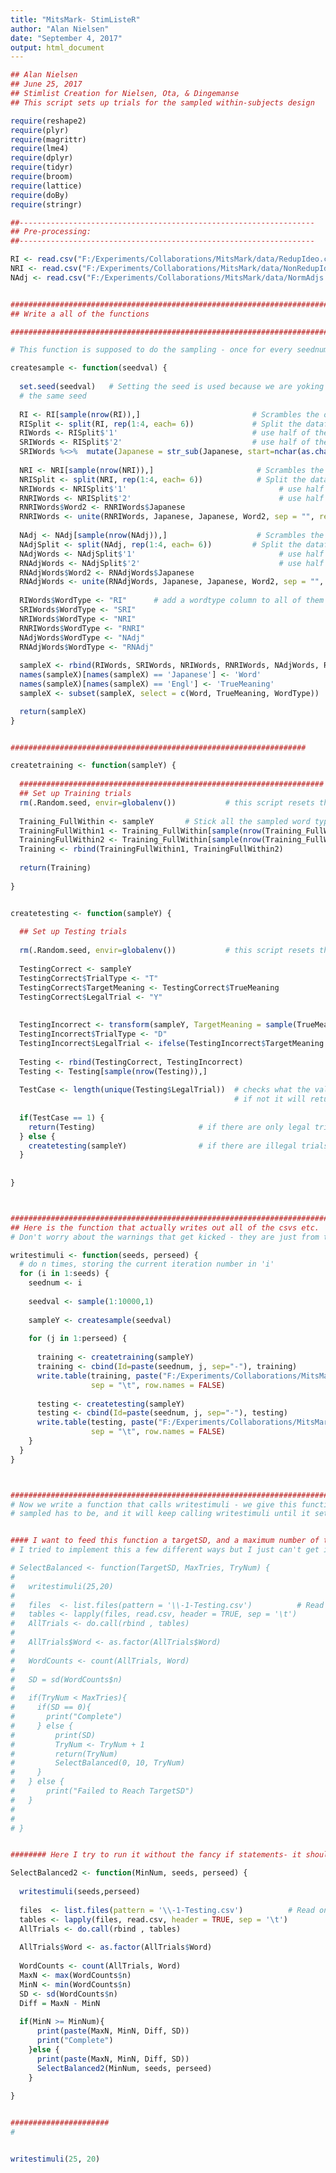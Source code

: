 ```yaml
---
title: "MitsMark- StimListeR"
author: "Alan Nielsen"
date: "September 4, 2017"
output: html_document
---
```


```r

## Alan Nielsen
## June 25, 2017
## Stimlist Creation for Nielsen, Ota, & Dingemanse
## This script sets up trials for the sampled within-subjects design

require(reshape2)
require(plyr)
require(magrittr)
require(lme4)
require(dplyr)
require(tidyr)
require(broom)
require(lattice)
require(doBy)
require(stringr)

##------------------------------------------------------------------
## Pre-processing:
##------------------------------------------------------------------

RI <- read.csv("F:/Experiments/Collaborations/MitsMark/data/RedupIdeo.csv")           # Read in the Reduplicative ideophones 
NRI <- read.csv("F:/Experiments/Collaborations/MitsMark/data/NonRedupIdeo.csv")       # Read in the Non-Reduplicative ideophones
NAdj <- read.csv("F:/Experiments/Collaborations/MitsMark/data/NormAdjs.csv")          # Read in normal adjectives


################################################################################################
## Write a all of the functions

#################################################################################################

# This function is supposed to do the sampling - once for every seednum, and return the sample

createsample <- function(seedval) {              
  
  set.seed(seedval)   # Setting the seed is used because we are yoking participants to each other- e.g. we might have 20 different samples and 25 participants using
  # the same seed 
  
  RI <- RI[sample(nrow(RI)),]                         # Scrambles the order of the Reduplicated Ideophones 
  RISplit <- split(RI, rep(1:4, each= 6))             # Split the dataframe into two equal parts
  RIWords <- RISplit$'1'                              # use half of the RI as RI
  SRIWords <- RISplit$'2'                             # use half of the RI as SRI (split them below)
  SRIWords %<>%  mutate(Japanese = str_sub(Japanese, start=nchar(as.character(Japanese))/2 + 1))  # Splits the ideophones
  
  NRI <- NRI[sample(nrow(NRI)),]                       # Scrambles the order of the Non-Reduplicated Ideophones
  NRISplit <- split(NRI, rep(1:4, each= 6))            # Split the dataframe into two equal parts
  NRIWords <- NRISplit$'1'                                  # use half of the NRI as NRI
  RNRIWords <- NRISplit$'2'                                 # use half of the NRI as RNRI (reduplicated below)
  RNRIWords$Word2 <- RNRIWords$Japanese
  RNRIWords <- unite(RNRIWords, Japanese, Japanese, Word2, sep = "", remove = TRUE) 
  
  NAdj <- NAdj[sample(nrow(NAdj)),]                    # Scrambles the order of the Normal Adjectives
  NAdjSplit <- split(NAdj, rep(1:4, each= 6))         # Split the dataframe into two equal parts
  NAdjWords <- NAdjSplit$'1'                                # use half of the NA as NA
  RNAdjWords <- NAdjSplit$'2'                               # use half of the NA as RNA (reduplicated below)
  RNAdjWords$Word2 <- RNAdjWords$Japanese
  RNAdjWords <- unite(RNAdjWords, Japanese, Japanese, Word2, sep = "", remove = TRUE) 
  
  RIWords$WordType <- "RI"      # add a wordtype column to all of them showing their wordtype
  SRIWords$WordType <- "SRI"
  NRIWords$WordType <- "NRI"
  RNRIWords$WordType <- "RNRI"
  NAdjWords$WordType <- "NAdj"
  RNAdjWords$WordType <- "RNAdj"
  
  sampleX <- rbind(RIWords, SRIWords, NRIWords, RNRIWords, NAdjWords, RNAdjWords)
  names(sampleX)[names(sampleX) == 'Japanese'] <- 'Word'                    # Change some names
  names(sampleX)[names(sampleX) == 'Engl'] <- 'TrueMeaning'              # Change some names
  sampleX <- subset(sampleX, select = c(Word, TrueMeaning, WordType))       # Select only the columns we need

  return(sampleX)
}


##################################################################

createtraining <- function(sampleY) {
  
  ####################################################################
  ## Set up Training trials
  rm(.Random.seed, envir=globalenv())           # this script resets the seed to something random
  
  Training_FullWithin <- sampleY       # Stick all the sampled word types together into a list
  TrainingFullWithin1 <- Training_FullWithin[sample(nrow(Training_FullWithin)),]                    # Scramble the list
  TrainingFullWithin2 <- Training_FullWithin[sample(nrow(Training_FullWithin)),]                    # Scramble the list
  Training <- rbind(TrainingFullWithin1, TrainingFullWithin2)                            # Stick the two lists together to make a training list (in training all words are seen twice in two blocks)
  
  return(Training)
  
}


createtesting <- function(sampleY) {
  
  ## Set up Testing trials  
  
  rm(.Random.seed, envir=globalenv())           # this script resets the seed to something random
  
  TestingCorrect <- sampleY                                                             # Stick the correct meanings into a list
  TestingCorrect$TrialType <- "T"
  TestingCorrect$TargetMeaning <- TestingCorrect$TrueMeaning
  TestingCorrect$LegalTrial <- "Y"                                                      # notes that all target trials are legal trials
  
  
  TestingIncorrect <- transform(sampleY, TargetMeaning = sample(TrueMeaning))           # Create a second list where meanings are randomly assigned
  TestingIncorrect$TrialType <- "D"
  TestingIncorrect$LegalTrial <- ifelse(TestingIncorrect$TargetMeaning == TestingIncorrect$TrueMeaning, "N", "Y")      # puts in a column that tells you if the trial is legal
  
  Testing <- rbind(TestingCorrect, TestingIncorrect)
  Testing <- Testing[sample(nrow(Testing)),]
  
  TestCase <- length(unique(Testing$LegalTrial))  # checks what the values of the whole columns LegalTrial are - if they are all legal then this will just return 1,
                                                  # if not it will return 2
  
  if(TestCase == 1) {
    return(Testing)                       # if there are only legal trials, return Testing to the function
  } else {
    createtesting(sampleY)                # if there are illegal trials, then re-call the function
  }
  
  
}



############################################################################################################################
## Here is the function that actually writes out all of the csvs etc.
# Don't worry about the warnings that get kicked - they are just from the split function and are working correctly

writestimuli <- function(seeds, perseed) {  
  # do n times, storing the current iteration number in 'i'
  for (i in 1:seeds) {
    seednum <- i
    
    seedval <- sample(1:10000,1)
    
    sampleY <- createsample(seedval)
    
    for (j in 1:perseed) {
      
      training <- createtraining(sampleY)
      training <- cbind(Id=paste(seednum, j, sep="-"), training)
      write.table(training, paste("F:/Experiments/Collaborations/MitsMark/data/stimlists",seednum, "-", j, "-Training", ".csv", sep = ''),
                  sep = "\t", row.names = FALSE)
      
      testing <- createtesting(sampleY)
      testing <- cbind(Id=paste(seednum, j, sep="-"), testing)
      write.table(testing, paste("F:/Experiments/Collaborations/MitsMark/data/stimlists",seednum, "-", j, "-Testing", ".csv", sep = ''),
                  sep = "\t", row.names = FALSE)
    }
  }
}



#################################################################################################################################
# Now we write a function that calls writestimuli - we give this function a target standard deviation for how similar the counts of words being 
# sampled has to be, and it will keep calling writestimuli until it settles on a list that is well sampled enough


#### I want to feed this function a targetSD, and a maximum number of tries to get to that targetSD (so it doesn't just hang the computer forever)
# I tried to implement this a few different ways but I just can't get it to work properly

# SelectBalanced <- function(TargetSD, MaxTries, TryNum) { 
#   
#   writestimuli(25,20)
#   
#   files  <- list.files(pattern = '\\-1-Testing.csv')          # Read one testing file from each seed into a dataframe
#   tables <- lapply(files, read.csv, header = TRUE, sep = '\t')
#   AllTrials <- do.call(rbind , tables)
# 
#   AllTrials$Word <- as.factor(AllTrials$Word)
# 
#   WordCounts <- count(AllTrials, Word)
#   
#   SD = sd(WordCounts$n)
#   
#   if(TryNum < MaxTries){
#     if(SD == 0){
#       print("Complete")
#     } else {
#         print(SD)
#         TryNum <- TryNum + 1
#         return(TryNum)
#         SelectBalanced(0, 10, TryNum)
#     }
#   } else {
#       print("Failed to Reach TargetSD")
#   }
#   
# 
# }


######## Here I try to run it without the fancy if statements- it should just run forever, right?

SelectBalanced2 <- function(MinNum, seeds, perseed) { 
  
  writestimuli(seeds,perseed)
  
  files  <- list.files(pattern = '\\-1-Testing.csv')          # Read one testing file from each seed into a dataframe
  tables <- lapply(files, read.csv, header = TRUE, sep = '\t')
  AllTrials <- do.call(rbind , tables)
  
  AllTrials$Word <- as.factor(AllTrials$Word)
  
  WordCounts <- count(AllTrials, Word)
  MaxN <- max(WordCounts$n)
  MinN <- min(WordCounts$n)
  SD <- sd(WordCounts$n)
  Diff = MaxN - MinN
  
  if(MinN >= MinNum){
      print(paste(MaxN, MinN, Diff, SD))
      print("Complete")
    }else {
      print(paste(MaxN, MinN, Diff, SD))
      SelectBalanced2(MinNum, seeds, perseed)
    }
  
}


######################
# 


writestimuli(25, 20)



```


